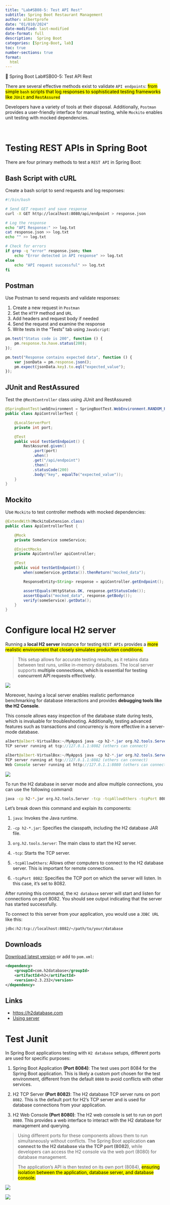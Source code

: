 ```yaml
---
title: "Lab#SB08-5: Test API Rest"
subtitle: Spring Boot Restaurant Management
author: albertprofe
date: "01/010/2024"
date-modified: last-modified
date-format: full
description:  Spring Boot
categories: [Spring-Boot, lab]
toc: true
number-sections: true
format:
  html
---
```


:::: {.labs}
📘 Spring Boot Lab#SB00-5: Test API Rest

There are several effective methods exist to validate `API endpoints`: <mark>from simple `bash` scripts that log responses to sophisticated testing frameworks like `JUnit` and `RestAssured`</mark>

Developers have a variety of tools at their disposal. Additionally, `Postman` provides a user-friendly interface for manual testing, while `Mockito` enables unit testing with mocked dependencies.


:::
</br>



# Testing REST APIs in Spring Boot

There are four primary methods to test a `REST API` in Spring Boot:

## Bash Script with cURL

Create a bash script to send requests and log responses:

```bash
#!/bin/bash

# Send GET request and save response
curl -X GET http://localhost:8080/api/endpoint > response.json

# Log the response
echo "API Response:" >> log.txt
cat response.json >> log.txt
echo "" >> log.txt

# Check for errors
if grep -q "error" response.json; then
    echo "Error detected in API response" >> log.txt
else
    echo "API request successful" >> log.txt
fi
```

## Postman

Use Postman to send requests and validate responses:

1. Create a new request in `Postman`
2. Set the `HTTP` method and `URL`
3. Add headers and request body if needed
4. Send the request and examine the response
5. Write tests in the "Tests" tab using `JavaScript`:

```javascript
pm.test("Status code is 200", function () {
    pm.response.to.have.status(200);
});

pm.test("Response contains expected data", function () {
    var jsonData = pm.response.json();
    pm.expect(jsonData.key).to.eql("expected_value");
});
```

## JUnit and RestAssured

Test the `@RestController` class using JUnit and RestAssured:

```java
@SpringBootTest(webEnvironment = SpringBootTest.WebEnvironment.RANDOM_PORT)
public class ApiControllerTest {

    @LocalServerPort
    private int port;

    @Test
    public void testGetEndpoint() {
        RestAssured.given()
            .port(port)
            .when()
            .get("/api/endpoint")
            .then()
            .statusCode(200)
            .body("key", equalTo("expected_value"));
    }
}
```

## Mockito

Use `Mockito` to test controller methods with mocked dependencies:

```java
@ExtendWith(MockitoExtension.class)
public class ApiControllerTest {

    @Mock
    private SomeService someService;

    @InjectMocks
    private ApiController apiController;

    @Test
    public void testGetEndpoint() {
        when(someService.getData()).thenReturn("mocked_data");

        ResponseEntity<String> response = apiController.getEndpoint();

        assertEquals(HttpStatus.OK, response.getStatusCode());
        assertEquals("mocked_data", response.getBody());
        verify(someService).getData();
    }
}
```


# Configure local H2 server


Running a **local H2 server** instance for testing `REST APIs` provides a <mark>more realistic environment that closely simulates production conditions.</mark> 

> This setup allows for accurate testing results, as it retains data between test runs, unlike in-memory databases. The local server supports **multiple connections, which is essential for testing concurrent API requests effectively.**



![](/images/springboot/labsb08/lab08-5-h2.png)

Moreover, having a local server enables realistic performance benchmarking for database interactions and provides **debugging tools like the H2 Console**.

This console allows easy inspection of the database state during tests, which is invaluable for troubleshooting. Additionally, testing advanced features such as transactions and concurrency is more effective in a server-mode database.

``` java
albert@albert-VirtualBox:~/MyApps$ java -cp h2-*.jar org.h2.tools.Server -tcp -tcpAllowOthers -tcpPort 8082
TCP server running at tcp://127.0.1.1:8082 (others can connect)

albert@albert-VirtualBox:~/MyApps$ java -cp h2-*.jar org.h2.tools.Server -tcp -tcpAllowOthers -tcpPort 80 -web -webAllowOthers -webPort 8080
TCP server running at tcp://127.0.1.1:8082 (others can connect)
Web Console server running at http://127.0.1.1:8080 (others can connect)

```

![](/images/springboot/labsb08/lab08-5-h2-2.png)


To run the H2 database in server mode and allow multiple connections, you can use the following command:

```bash
java -cp h2-*.jar org.h2.tools.Server -tcp -tcpAllowOthers -tcpPort 8082
```

Let's break down this command and explain its components:

1. `java`: Invokes the Java runtime.
  
2. `-cp h2-*.jar`: Specifies the classpath, including the H2 database JAR file.
  
3. `org.h2.tools.Server`: The main class to start the H2 server.
  
4. `-tcp`: Starts the TCP server.
  
5. `-tcpAllowOthers`: Allows other computers to connect to the H2 database server. This is important for remote connections.
  
6. `-tcpPort 8082`: Specifies the TCP port on which the server will listen. In this case, it's set to 8082.
  

After running this command, the `H2 database` server will start and listen for connections on port 8082. You should see output indicating that the server has started successfully.

To connect to this server from your application, you would use a `JDBC URL` like this:

```
jdbc:h2:tcp://localhost:8082/~/path/to/your/database
```

## Downloads

[Download latest version](https://h2database.com/html/download.html) or add to `pom.xml`:

```xml
<dependency>
    <groupId>com.h2database</groupId>
    <artifactId>h2</artifactId>
    <version>2.3.232</version>
</dependency>
```

## Links

- [https://h2database.com](https://h2database.com/){.external target='_blank'}
- [Using server](https://h2database.com/html/tutorial.html#using_server){.external target='_blank'}


# Test Junit

In Spring Boot applications testing with `H2 database` setups, different ports are used for specific purposes:

1. Spring Boot Application **(Port 8084)**:
   The test uses port 8084 for the Spring Boot application. This is likely a custom port chosen for the test environment, different from the default `8080` to avoid conflicts with other services.

2. H2 TCP Server **(Port 8082)**:
   The H2 database TCP server runs on port `8082`. This is the default port for H2's TCP server and is used for database connections from your application.

3. H2 Web Console **(Port 8080)**:
   The H2 web console is set to run on port `8080`. This provides a web interface to interact with the H2 database for management and querying.

> Using different ports for these components allows them to run simultaneously without conflicts. The Spring Boot application **can connect to the H2 database via the TCP port (8082)**, while developers can access the H2 console via the web port (8080) for database management.
> 
> The application's API is then tested on its own port (8084), <mark>ensuring isolation between the application, database server, and database console.</mark>


![](/images/springboot/labsb08/lab08-5-test.png)

![](/images/springboot/labsb08/lab08-5-h2-lock.png)